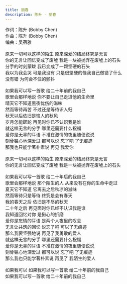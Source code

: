 ```yaml
---
title: 丽春
description: 陈升 - 丽春
---
```


作词：陈升 (Bobby Chen)<br />作曲：陈升 (Bobby Chen)<br />编曲：吴蓓雅<br /><br />原来一切可以这样的陌生 原来深爱的结局终究是无言<br />你的无言让回忆变成了废墟 我是一块被抛弃在废墟上的石头<br />分手的时刻蒙眬 我已变成了一颗坚硬的石头<br />我以为我会哭 可是我没有 只是很坚硬的怪我自己做错了什么<br />没有错 为何会不住的颤抖<br /><br />如果我可以写一首歌 给二十年前的我自己<br />歌里会那样地说 你不要让自己走进他的生命里<br />晴天它不知道黑夜忧伤的滋味<br />然而等待再苦 不过还是等待识人归<br />秋天以后依旧是恼人的秋风<br />岁月怎能蹉跎 再见时你已不认识我是谁<br />就这样无言的分手 哪里还需要什么祝福<br />爱你是无辜的耳语 不准在激情的夜里随便说说<br />刻骨铭心地深爱过 都可以说 忘了吧 了无痕迹<br />那我也只能学著朴素说 再见 我爱你<br /><br />原来一切可以这样的陌生 原来深爱的结局终究是无言<br />你的无言让回忆变成了废墟 我是一块被抛弃在废墟上的石头<br /><br />如果我可以写一首歌 给二十年后的我自己<br />歌里会那样地说 那个陌生的人 从来没有在你的生命中走过<br />夏天它不知道 它离去之后秋凉的滋味<br />然而等待只是等待 终究是会有春天<br />我的春天之后 依旧是不尽的秋天<br />二十年之后 再见面时你已经不认识我是谁<br />我知道回忆对你 是揪心的折磨<br />爱你是忘情的耳语 是两个人夜里的叹息<br />无言让共筑的回忆 说忘了吧 可以了无痕迹<br />那么我要坚强地说 再见了我勇敢的爱人<br />就这样无言的分手 哪里还需要什么祝福<br />爱你是无辜的耳语 不准在激情的夜里随便说说<br />刻骨铭心地深爱过 都可以说 忘了吧 了无痕迹<br />那么我也只能学著朴素说 再见了 我陌生的爱人<br /><br />如果我可以 如果我可以写一首歌 给二十年前的我自己<br />如果我可以写一首歌 给二十年前的我自己